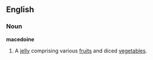 {{rfv|A Salad, not a Jelly, right?}}
==English==

===Noun===
'''macedoine'''

# A [[jelly]] comprising various [[fruit]]s and diced [[vegetable]]s.